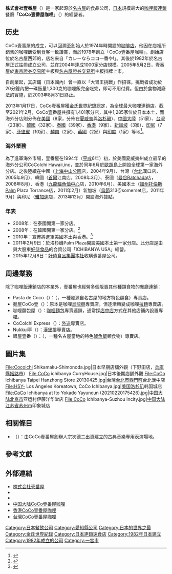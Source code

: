 {{Infobox Company
|company_name = 株式會社壹番屋
|company_name_en = ICHIBANYA CO., LTD.
|logo = [[File:壹番屋_logo.png|File:壹番屋 logo.png]]
|company_type = [[株式會社|株式會社]]
|original_text = {{lang|ja|株式会社壱番屋}}<br>{{lang|ja|ココイチ}}
|company_slogan = {{lang|ja|カレーならココ一番や!}}
|market_information = {{tyo|7630}}<br />{{nse|7630}}
|foundation = 1982年7月1日
|location = {{JPN}}[[愛知縣|愛知縣]][[一宮市|一宮市]]三井六丁目12-23
|area_served = 
|key_people = 代表取締役社長 濱島俊哉
|industry = 飲食業
|products = 咖哩飯
|capital = 15億327萬日圓
|revenue = 36億日圓
|operating_income = 
|profit = 17億日圓
|market_value = 
|num_employees = 734名
|equity =
|P/E ratio = 
|earnings per share = 
|net_asset_value = 1596萬3000股
|accounting_period = 5月31日
|major_shareholder = Best Life 20.97%<br />[[好侍食品|好侍食品]] 19.54%<br />（2008年5月31日數據）
|subsid = 上海好侍咖哩客客壹番屋餐廳 40%
|homepage = 日本<br>[http://www.ichibanya.co.jp/ www.ichibanya.co.jp]<br>中国内地<br>[http://www.ichibanya.com.cn/ www.ichibanya.com.cn]<br>香港<br>[http://www.ichibanya.com.hk/ www.ichibanya.com.hk]<br>台湾<br>[http://www.ichibanya.com.tw/ www.ichibanya.com.tw]
|width = 
}}

'''株式會社壹番屋'''（{{lang-ja|株式会社壱番屋}}）是一家起源於[[名古屋市|名古屋]]的食品公司，[[日本|日本]]規模最大的[[咖哩飯|咖哩飯]][[連鎖店|連鎖]]餐廳「'''CoCo壹番屋咖哩'''」（{{lang-ja|カレーハウス CoCo壱番屋}}）的經營者。

==历史==
CoCo壹番屋的成立，可以回溯至創始人{{link-ja|宗次德二|宗次徳二}}於1974年時開設的[[咖啡店|咖啡店]]，他因在店裡所銷售的咖哩飯受到食客一致讚賞，而於1978年創立「CoCo壹番屋咖哩」，創始店位於名古屋西郊的{{link-ja|西枇杷島町|西枇杷島町}}，店名来自「カレーならココ一番や!」。其後於1982年於名古屋正式註冊成立公司，並在2004年達成1000家分店規模。2005年5月2日，壹番屋於[[東京證券交易所|東京證券交易所]]主板與[[名古屋證券交易所|名古屋證券交易所]]主板掛牌上市。

自創業起，其店鋪（日本國內）曾一直以「大胃王挑戰」作招徠，挑戰者成功於20分鐘內把一碟飯量1,300克的咖哩飯完全吃完，即可不用付費。但由於食物減廢法的實施，於2003年8月31日終止。

2013年1月17日，CoCo壹番屋獲[[金氏世界紀錄|金氏世界紀錄]]認定，為全球最大咖哩連鎖店{{R|GWR}}。截至2021年2月，CoCo壹番屋共擁有1,401家分店，其中1,285家位於日本本土，而海外分店則分佈在[[美國|美國]]（8家，分佈在[[夏威夷|夏威夷]]與[[洛杉磯|洛杉磯]]）、[[中國大陸|中國大陸]]（51家）、[[台灣|台灣]]（23家）、[[韓國|韓國]]（32家）、[[泰國|泰國]]（39家）、[[香港|香港]]（9家）、[[新加坡|新加坡]]（3家）、[[印尼|印尼]]（7家）、[[菲律賓|菲律賓]]（10家）、[[越南|越南]]（2家）、[[英國|英國]]（2家）與[[印度|印度]]（1家）等地<ref>{{Cite web |url=https://www.ichibanya.co.jp/pdf/company-profile.pdf |title=存档副本 |access-date=2022-01-19 |archive-date=2022-01-19 |archive-url=https://web.archive.org/web/20220119053015/https://www.ichibanya.co.jp/pdf/company-profile.pdf |dead-url=no }}</ref>。

===海外業務===
為了進軍海外市場，壹番屋在1994年（[[平成|平成]]6年）初，於美國夏威夷州成立最早的海外分公司CoCoIchi Hawaii,inc，並於同年6月於[[歐胡島|歐胡島]]上開設全球第一家海外分店。之後陸續在中國（[[上海|上海]][[上海中山公園|中山公園]]店，2004年9月）、台灣（[[台北|台北]]漢口店，2005年9月）、韓國（[[首爾|首爾]]江南店，2008年3月）、泰國（[[曼谷|曼谷]]Ratchada店，2008年8月）、香港（[[九龍|九龍]][[鱷魚恤中心|鱷魚恤中心]]店，2010年6月）、美國本土（[[加州|加州]][[托倫斯_(加利福尼亞州)|托倫斯]]Palm Plaza Torrance店，2011年2月）新加坡（[[烏節路|烏節]]313＠somerset店，2011年9月）與印尼（[[雅加達|雅加達]]{{link-en|大印尼購物城|Grand Indonesia Shopping Town|Grand Indonesia}}店，2013年12月）開設海外據點。{{R|History}}

===年表===
*2008年：在泰國開第一家分店。
*2008年：在韓國開第一家分店。<ref>{{Cite web |url=http://japanese.joins.com/article/916/106916.html?sectcode=&servcode= |title=【NOW！ソウル】受験生にはカレー |access-date=2012-01-01 |archive-date=2019-05-20 |archive-url=https://web.archive.org/web/20190520151201/http://japanese.joins.com/article/916/106916.html?sectcode=&servcode= |dead-url=no }}</ref>
*2010年：宣佈將進軍美國本土與香港。<ref>{{Cite web |url=http://www.narinari.com/Nd/20091012469.html |title=世界へ広がる「ココイチ」の味、米国本土と香港に来夏1号店オープン。 |access-date=2012-01-01 |archive-date=2019-05-21 |archive-url=https://web.archive.org/web/20190521020949/https://www.narinari.com/Nd/20091012469.html |dead-url=no }}</ref>
*2011年2月9日：於洛杉磯Palm Plaza開設美國本土第一家分店。此分店是由與大股東[[好侍食品|好侍食品]]的合資公司「ICHIBANYA USA」經營。
*2015年12月8日：[[好侍食品集團本社|好侍食品集團本社]]收購壹番屋公司。

==周邊業務==
除了咖哩飯連鎖店的本業外，壹番屋也經營多個販賣其他種類食物的餐廳連鎖：
* Pasta de Coco（{{lang|ja|パスタ・デ・ココ}}）：{{link-ja|燴義大利麵|あんかけスパゲッティ}}（{{lang|ja|あんかけスパゲッティ}}，一種發源自名古屋的地方特色麵食）專賣店。
* 麵屋CoCo壹（{{lang|ja|麺屋ここいち}}）：原本是咖哩[[烏龍麵|烏龍麵]]專賣店，但逐漸轉變成咖哩[[拉麵|拉麵]]專賣店。
* 咖哩麵包屋（{{lang|ja|カレーパン屋}}）：[[咖哩麵包|咖哩麵包]]專賣連鎖，通常採[[店中店|店中店]]方式在其他店鋪內設置專櫃。
* CoCoIchi Express（{{lang|ja|ココイチエキスプレス}}）：[[外送|外送]]專賣店。
* Nukkui亭（{{lang|ja|にっくい亭}}）：[[梳士巴利漢堡扒|漢堡排]]專賣店。
* 鰻屋壹番（{{lang|ja|うなぎ屋壱番}}）：{{link-ja|櫃塗飯|ひつまぶし}}（{{lang|ja|ひつまぶし}}，一種名古屋當地的特色[[鰻魚飯|鰻魚飯]]類食物）專賣店。

==圖片集==
<gallery>
File:Cocoichi Shikamaku-Shimonoda.jpg|日本早期店舖外觀（下野田店，[[兵庫縣|兵庫縣]][[姬路市|姬路市]]{{link-ja|飾磨|飾磨|飾磨區}}）
File:CoCo ichibanya CurryHouse.jpg|日本後期店舖外觀
File:CoCo Ichibanya Taipei Hanzhong Store 20130425.jpg|台灣[[台北市|台北市]][[西門町|西門町]]台北漢中店
File:HSY- Los Angeles Koreatown, CoCo Ichibanya.jpg|[[美国|美国]][[洛杉矶|洛杉矶]]韩国城店
File:CoCo Ichibanya at Ito Yokado Yayuncun (20210220175426).jpg|[[中国大陆|中国大陆]][[北京市|北京市]]亚运村伊藤洋华堂店
File:CoCo Ichibanya-Suzhou Incity.jpg|[[中国大陆|中国大陆]][[江苏省|江苏省]][[苏州市|苏州市]]印象城店
</gallery>

==相關條目==
* {{link-ja|宗次音樂廳|宗次ホール}}（{{lang|ja|宗次ホール}}）：由CoCo壹番屋創辦人宗次德二出資建立的古典音樂專用表演場地。

==參考文獻==
{{reflist|refs=
<ref name="Outline">{{cite web |url=http://www.ichibanya.co.jp/comp/info/outline/index.html |language=ja |script-title=ja:会社概要 |publisher=壹番屋官方網站 |date= |accessdate=2014年12月29日 |archive-date=2020年8月4日 |archive-url=https://web.archive.org/web/20200804090200/https://www.ichibanya.co.jp/comp/info/outline/index.html |dead-url=no }}</ref>

<ref name="History">{{cite web |url=http://www.ichibanya.co.jp/comp/info/history/index.html |language=ja |script-title=ja:沿革 |publisher=壹番屋官方網站 |date= |accessdate=2014年12月29日 |archive-date=2019年5月23日 |archive-url=https://web.archive.org/web/20190523111028/https://www.ichibanya.co.jp/comp/info/history/index.html |dead-url=no }}</ref>

<ref name="GWR">{{cite web |url=http://ryutsuu.biz/store/f012104.html |language=ja |script-title=ja:壱番屋／世界最大のカレーチェーンでギネス記録認定 |publisher=流通ニュース |date=2013-01-21 |accessdate=2016-11-09 |deadurl=yes |archiveurl=https://web.archive.org/web/20160612134233/http://ryutsuu.biz/store/f012104.html |archivedate=2016-06-12 }}</ref>
|
}}

==外部連結==
{{Commonscat|CoCo Ichibanya}}
*[http://www.ichibanya.co.jp/ 株式会社壱番屋] {{Wayback|url=http://www.ichibanya.co.jp/ |date=20210206043944 }}{{ja}}
* {{twitter|curryichibanya|カレーハウスCoCo壱番屋公式(ココイチ)}}
* {{YouTube|c=UCN4Dbqt67WAyK-krKNSLPxw}}
*[http://www.ichibanya.com.cn/ 中国大陆CoCo壹番屋咖哩] {{Wayback|url=http://www.ichibanya.com.cn/ |date=20201124151319 }}{{zh-cn}}
*[http://www.ichibanya.com.hk/ 香港CoCo壹番屋咖哩] {{Wayback|url=http://www.ichibanya.com.hk/ |date=20201124025707 }}{{zh-hk}}
*[http://www.ichibanya.com.tw/ 台灣CoCo壹番屋咖哩] {{Wayback|url=http://www.ichibanya.com.tw/ |date=20210119212307 }}{{zh-tw}}

{{日本的連鎖速食店}}
{{DEFAULTSORT:Ichibanya}}
[[Category:日本餐飲公司|Category:日本餐飲公司]]
[[Category:愛知縣公司|Category:愛知縣公司]]
[[Category:日本的世界之最|Category:日本的世界之最]]
[[Category:金氏世界紀錄|Category:金氏世界紀錄]]
[[Category:日本連鎖速食店|Category:日本連鎖速食店]]
[[Category:1982年日本建立|Category:1982年日本建立]]
[[Category:1982年成立的公司|Category:1982年成立的公司]]
[[Category:一宮市|Category:一宮市]]